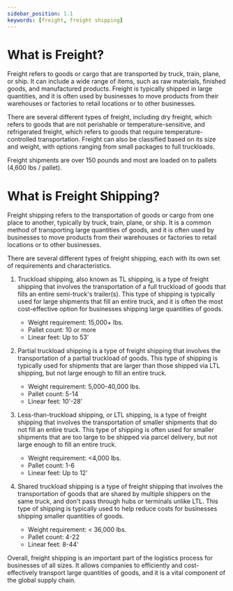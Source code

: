 ```yaml
---
sidebar_position: 1.1
keywords: [freight, freight shipping]
---
```


# What is Freight?

Freight refers to goods or cargo that are transported by truck, train, plane, or ship. It can include a wide range of items, such as raw materials, finished goods, and manufactured products. Freight is typically shipped in large quantities, and it is often used by businesses to move products from their warehouses or factories to retail locations or to other businesses.

There are several different types of freight, including dry freight, which refers to goods that are not perishable or temperature-sensitive, and refrigerated freight, which refers to goods that require temperature-controlled transportation. Freight can also be classified based on its size and weight, with options ranging from small packages to full truckloads.

Freight shipments are over 150 pounds and most are loaded on to pallets (4,600 lbs / pallet).

# What is Freight Shipping?

Freight shipping refers to the transportation of goods or cargo from one place to another, typically by truck, train, plane, or ship. It is a common method of transporting large quantities of goods, and it is often used by businesses to move products from their warehouses or factories to retail locations or to other businesses.

There are several different types of freight shipping, each with its own set of requirements and characteristics.

1. Truckload shipping, also known as TL shipping, is a type of freight shipping that involves the transportation of a full truckload of goods that fills an entire semi-truck's trailer(s). This type of shipping is typically used for large shipments that fill an entire truck, and it is often the most cost-effective option for businesses shipping large quantities of goods.

   - Weight requirement: 15,000+ lbs.
   - Pallet count: 10 or more
   - Linear feet: Up to 53'

1. Partial truckload shipping is a type of freight shipping that involves the transportation of a partial truckload of goods. This type of shipping is typically used for shipments that are larger than those shipped via LTL shipping, but not large enough to fill an entire truck.

   - Weight requirement: 5,000-40,000 lbs.
   - Pallet count: 5-14
   - Linear feet: 10'-28'

1. Less-than-truckload shipping, or LTL shipping, is a type of freight shipping that involves the transportation of smaller shipments that do not fill an entire truck. This type of shipping is often used for smaller shipments that are too large to be shipped via parcel delivery, but not large enough to fill an entire truck.

   - Weight requirement: <4,000 lbs.
   - Pallet count: 1-6
   - Linear feet: Up to 12'

1. Shared truckload shipping is a type of freight shipping that involves the transportation of goods that are shared by multiple shippers on the same truck, and don't pass through hubs or terminals unlike LTL. This type of shipping is typically used to help reduce costs for businesses shipping smaller quantities of goods.
   - Weight requirement: < 36,000 lbs.
   - Pallet count: 4-22
   - Linear feet: 8-44'

Overall, freight shipping is an important part of the logistics process for businesses of all sizes. It allows companies to efficiently and cost-effectively transport large quantities of goods, and it is a vital component of the global supply chain.
